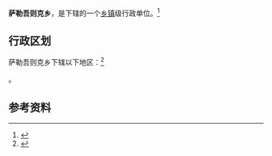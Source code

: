 {{中国乡级行政区|65/32/27/202/000}}

'''萨勒吾则克乡'''，是{{PRC admin/fullname|65/32/27/202/000|3}}下辖的一个[[乡镇|乡镇]]级行政单位。<ref>{{PRC admin/ref sgc|{{PRC admin/parent|65/32/27/202/000}}}}</ref>

== 行政区划 ==

萨勒吾则克乡下辖以下地区：<ref>{{PRC admin/ref sgc|65/32/27/202/000}}</ref>

{{PRC admin/children|65/32/27/202/000}}。

== 参考资料 ==

{{reflist}}

{{行政区划小作品}}
{{PRC admin/navcat|65/32/27/202/000}}